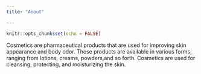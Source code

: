 ```yaml
---
title: "About"

---
```


```r
knitr::opts_chunk$set(echo = FALSE)
```

Cosmetics are pharmaceutical products
that are used for improving skin appearance and
body odor. These products are available in various
forms, ranging from lotions, creams, powders,and 
so forth. Cosmetics are used for cleansing,
protecting, and moisturizing the skin. 